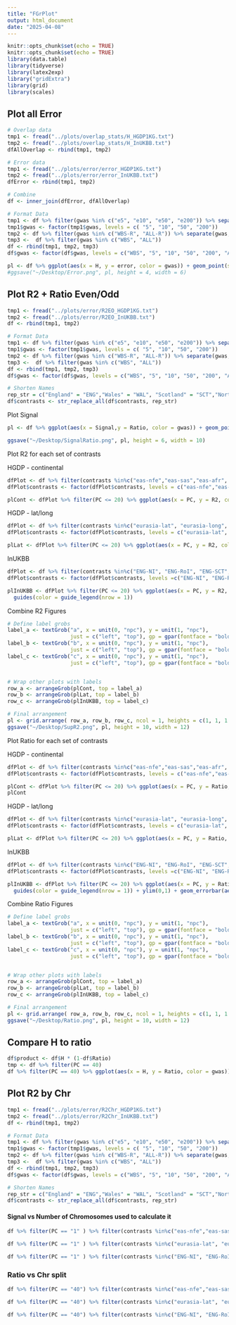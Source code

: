 ```yaml
---
title: "FGrPlot"
output: html_document
date: "2025-04-08"
---
```


```r
knitr::opts_chunk$set(echo = TRUE)
knitr::opts_chunk$set(echo = TRUE)
library(data.table)
library(tidyverse)
library(latex2exp)
library("gridExtra")
library(grid)
library(scales)
```


## Plot all Error 

```r
# Overlap data
tmp1 <- fread("../plots/overlap_stats/H_HGDP1KG.txt")
tmp2 <- fread("../plots/overlap_stats/H_InUKBB.txt")
dfAllOverlap <- rbind(tmp1, tmp2)

# Error data
tmp1 <- fread("../plots/error/error_HGDP1KG.txt")
tmp2 <- fread("../plots/error/error_InUKBB.txt")
dfError <- rbind(tmp1, tmp2)

# Combine
df <- inner_join(dfError, dfAllOverlap)

# Format Data
tmp1 <- df %>% filter(gwas %in% c("e5", "e10", "e50", "e200")) %>% separate(gwas, into = c("tmp", "gwas"), sep = "e") %>% select(-tmp)
tmp1$gwas <- factor(tmp1$gwas, levels = c( "5", "10", "50", "200")) 
tmp2 <- df %>% filter(gwas %in% c("WBS-R", "ALL-R")) %>% separate(gwas, into = c("gwas", "tmp"), sep = "-") %>% select(-tmp)
tmp3 <-  df %>% filter(gwas %in% c("WBS", "ALL"))
df <- rbind(tmp1, tmp2, tmp3)
df$gwas <- factor(df$gwas, levels = c("WBS", "5", "10", "50", "200", "ALL"))
```

```r
pl <- df %>% ggplot(aes(x = H, y = error, color = gwas)) + geom_point(size = 2) + scale_x_log10() + scale_y_log10() + xlab(TeX("Proportion of variance explained ($\\hat{H}$)")) + ylab(TeX("Error ($\\hat{e}_{f}$)")) + theme_bw(base_size = 12) + scale_color_manual(values = c("orchid1","purple1", "darkorange", "skyblue2", "seagreen", "seagreen1"), labels = c(expression("WBS"),expression(5 * epsilon), expression(10 * epsilon),expression(50 * epsilon),expression(200 * epsilon), expression("ALL")))  + theme(panel.grid.minor = element_line(linetype = "dashed")) +  guides(color = guide_legend(title = "GWAS", label = scales::label_parse()))
#ggsave("~/Desktop/Error.png", pl, height = 4, width = 6)
```

## Plot R2 + Ratio Even/Odd

```r
tmp1 <- fread("../plots/error/R2EO_HGDP1KG.txt")
tmp2 <- fread("../plots/error/R2EO_InUKBB.txt")
df <- rbind(tmp1, tmp2)

# Format Data
tmp1 <- df %>% filter(gwas %in% c("e5", "e10", "e50", "e200")) %>% separate(gwas, into = c("tmp", "gwas"), sep = "e") %>% select(-tmp)
tmp1$gwas <- factor(tmp1$gwas, levels = c( "5", "10", "50", "200")) 
tmp2 <- df %>% filter(gwas %in% c("WBS-R", "ALL-R")) %>% separate(gwas, into = c("gwas", "tmp"), sep = "-") %>% select(-tmp)
tmp3 <-  df %>% filter(gwas %in% c("WBS", "ALL"))
df <- rbind(tmp1, tmp2, tmp3)
df$gwas <- factor(df$gwas, levels = c("WBS", "5", "10", "50", "200", "ALL"))

# Shorten Names
rep_str = c("England" = "ENG","Wales" = "WAL", "Scotland" = "SCT","NorthernIreland" = "NI","RepublicOfIrelend" = "RoI" )
df$contrasts <- str_replace_all(df$contrasts, rep_str)
```

Plot Signal 
```r
pl <- df %>% ggplot(aes(x = Signal,y = Ratio, color = gwas)) + geom_point() + scale_color_manual(values = c("orchid1","purple1", "darkorange", "skyblue2", "seagreen", "seagreen1"), labels = c(expression("WBS"),expression(5 * epsilon), expression(10 * epsilon),expression(50 * epsilon),expression(200 * epsilon), expression("ALL"))) + geom_hline(yintercept = 1, color = "red", linetype = "dashed") + geom_hline(yintercept = 0, color = "red", linetype = "dashed") + geom_vline(xintercept = 0, color = "red", linetype = "dashed") +  geom_vline(xintercept = 1, color = "red", linetype = "dashed") + theme_bw(base_size = 12) + theme(panel.grid.minor = element_line(linetype = "dashed")) +  guides(color = guide_legend(title = "GWAS", label = scales::label_parse())) +  xlab(TeX("Signal ($\\hat{\\gamma}_{f}$)")) + ylab(TeX("Signal captured by PCs ($V_{k}$)"))

ggsave("~/Desktop/SignalRatio.png", pl, height = 6, width = 10)
```

Plot R2 for each set of contrasts

HGDP - continental 
```r
dfPlot <- df %>% filter(contrasts %in%c("eas-nfe","eas-sas","eas-afr", "eas-amr", "nfe-sas","nfe-afr", "nfe-amr","sas-afr", "sas-amr", "afr-amr"))
dfPlot$contrasts <- factor(dfPlot$contrasts, levels = c("eas-nfe","eas-sas","eas-afr", "eas-amr", "nfe-sas","nfe-afr", "nfe-amr","sas-afr", "sas-amr", "afr-amr"))  

plCont <- dfPlot %>% filter(PC <= 20) %>% ggplot(aes(x = PC, y = R2, color = gwas)) + geom_point() + geom_line() + facet_wrap(~contrasts, nrow = 1) + geom_hline(aes(yintercept = Signal, color = gwas), linetype = "dashed") + theme_bw(base_size = 10) + scale_color_manual(values = c("orchid1","purple1", "darkorange", "skyblue2", "seagreen", "seagreen1"), name= TeX("Sampling distance ($\\epsilon$)")) + theme( legend.position = "none", strip.background=element_rect(colour="black",fill="white"), axis.text.x = element_text(size = 10)) + xlab("PC") + ylab(TeX("Variance captured by PCs ($R^2_{k}$)"))
```

HGDP - lat/long 
```r
dfPlot <- df %>% filter(contrasts %in%c("eurasia-lat", "eurasia-long", "eur-lat", "eur-long", "sdi-eur"))
dfPlot$contrasts <- factor(dfPlot$contrasts, levels = c("eurasia-lat", "eurasia-long","eur-lat", "eur-long", "sdi-eur"))

plLat <- dfPlot %>% filter(PC <= 20) %>% ggplot(aes(x = PC, y = R2, color = gwas)) + geom_point() + geom_line() + facet_wrap(~contrasts, nrow = 1) + geom_hline(aes(yintercept = Signal, color = gwas), linetype = "dashed") + theme_bw(base_size = 10) + scale_color_manual(values = c("orchid1","purple1", "darkorange", "skyblue2", "seagreen", "seagreen1"), name= TeX("Sampling distance ($\\epsilon$)")) + theme( legend.position = "none", strip.background=element_rect(colour="black",fill="white"), axis.text.x = element_text(size = 10)) + xlab("PC") + ylab(TeX("Variance captured by PCs ($R^2_{k}$)"))
```

InUKBB 
```r
dfPlot <- df %>% filter(contrasts %in%c("ENG-NI", "ENG-RoI", "ENG-SCT", "ENG-WAL", "NI-RoI", "NI-SCT", "NI-WAL", "RoI-SCT", "RoI-WAL", "SCT-WAL"))
dfPlot$contrasts <- factor(dfPlot$contrasts, levels =c("ENG-NI", "ENG-RoI", "ENG-SCT", "ENG-WAL", "NI-RoI", "NI-SCT", "NI-WAL", "RoI-SCT", "RoI-WAL", "SCT-WAL"))  

plInUKBB <- dfPlot %>% filter(PC <= 20) %>% ggplot(aes(x = PC, y = R2, color = gwas)) + geom_point() + geom_line() + facet_wrap(~contrasts, nrow = 1) + geom_hline(aes(yintercept = Signal, color = gwas), linetype = "dashed") + theme_bw(base_size = 10) + scale_color_manual(values = c("orchid1","purple1", "darkorange", "skyblue2", "seagreen", "seagreen1"), name= TeX("GWAS"),  labels = c(expression("WBS"),expression(5 * epsilon), expression(10 * epsilon),expression(50 * epsilon),expression(200 * epsilon), expression("ALL"))) + theme( legend.position = "bottom", strip.background=element_rect(colour="black",fill="white"), axis.text.x = element_text(size = 10)) + xlab("PC") + ylab(TeX("Variance captured by PCs ($R^2_{k}$)")) + ylim(0,1) +
  guides(color = guide_legend(nrow = 1))
```

Combine R2 Figures 
```r
# Define label grobs
label_a <- textGrob("a", x = unit(0, "npc"), y = unit(1, "npc"),
                    just = c("left", "top"), gp = gpar(fontface = "bold", fontsize = 14))
label_b <- textGrob("b", x = unit(0, "npc"), y = unit(1, "npc"),
                    just = c("left", "top"), gp = gpar(fontface = "bold", fontsize = 14))
label_c <- textGrob("c", x = unit(0, "npc"), y = unit(1, "npc"),
                    just = c("left", "top"), gp = gpar(fontface = "bold", fontsize = 14))


# Wrap other plots with labels
row_a <- arrangeGrob(plCont, top = label_a)
row_b <- arrangeGrob(plLat, top = label_b)
row_c <- arrangeGrob(plInUKBB, top = label_c)

# Final arrangement
pl <- grid.arrange( row_a, row_b, row_c, ncol = 1, heights = c(1, 1, 1.3))
ggsave("~/Desktop/SupR2.png", pl, height = 10, width = 12)
```


Plot Ratio for each set of contrasts

HGDP - continental 
```r
dfPlot <- df %>% filter(contrasts %in%c("eas-nfe","eas-sas","eas-afr", "eas-amr", "nfe-sas","nfe-afr", "nfe-amr","sas-afr", "sas-amr", "afr-amr"))
dfPlot$contrasts <- factor(dfPlot$contrasts, levels = c("eas-nfe","eas-sas","eas-afr", "eas-amr", "nfe-sas","nfe-afr", "nfe-amr","sas-afr", "sas-amr", "afr-amr"))  

plCont <- dfPlot %>% filter(PC <= 20) %>% ggplot(aes(x = PC, y = Ratio, color = gwas)) + geom_point() + geom_line() + facet_wrap(~contrasts, nrow = 1) + geom_hline(yintercept = 1, color = "red", linetype = "dashed") + theme_bw(base_size = 10) + scale_color_manual(values = c("orchid1","purple1", "darkorange", "skyblue2", "seagreen", "seagreen1"), name= TeX("Sampling distance ($\\epsilon$)")) + theme( legend.position = "none", strip.background=element_rect(colour="black",fill="white"), axis.text.x = element_text(size = 10)) + xlab("PC") + ylab(TeX("Fraction of signal captured PCs ($V_{k}$)")) + geom_errorbar(aes(x = PC, ymin = lc, ymax = uc), width = 0.6)
plCont
```

HGDP - lat/long 
```r
dfPlot <- df %>% filter(contrasts %in%c("eurasia-lat", "eurasia-long", "eur-lat", "eur-long", "sdi-eur"))
dfPlot$contrasts <- factor(dfPlot$contrasts, levels = c("eurasia-lat", "eurasia-long","eur-lat", "eur-long", "sdi-eur"))

plLat <- dfPlot %>% filter(PC <= 20) %>% ggplot(aes(x = PC, y = Ratio, color = gwas)) + geom_point() + geom_line() + facet_wrap(~contrasts, nrow = 1) + geom_hline(yintercept = 1, color = "red", linetype = "dashed") + theme_bw(base_size = 10) + scale_color_manual(values = c("orchid1","purple1", "darkorange", "skyblue2", "seagreen", "seagreen1"), name= TeX("Sampling distance ($\\epsilon$)")) + theme( legend.position = "none", strip.background=element_rect(colour="black",fill="white"), axis.text.x = element_text(size = 10)) + xlab("PC") + ylab(TeX("Fraction of signal captured PCs ($V_{k}$)")) + geom_errorbar(aes(x = PC, ymin = lc, ymax = uc), width = 0.6)
```


InUKBB 
```r
dfPlot <- df %>% filter(contrasts %in%c("ENG-NI", "ENG-RoI", "ENG-SCT", "ENG-WAL", "NI-RoI", "NI-SCT", "NI-WAL", "RoI-SCT", "RoI-WAL", "SCT-WAL"))
dfPlot$contrasts <- factor(dfPlot$contrasts, levels =c("ENG-NI", "ENG-RoI", "ENG-SCT", "ENG-WAL", "NI-RoI", "NI-SCT", "NI-WAL", "RoI-SCT", "RoI-WAL", "SCT-WAL"))  

plInUKBB <- dfPlot %>% filter(PC <= 20) %>% ggplot(aes(x = PC, y = Ratio, color = gwas)) + geom_point() + geom_line() + facet_wrap(~contrasts, nrow = 1) + geom_hline(yintercept = 1, color = "red", linetype = "dashed") + theme_bw(base_size = 10) + scale_color_manual(values = c("orchid1","purple1", "darkorange", "skyblue2", "seagreen", "seagreen1"), name= TeX("GWAS")) + theme( legend.position = "bottom", strip.background=element_rect(colour="black",fill="white"), axis.text.x = element_text(size = 10)) + xlab("PC") + ylab(TeX("Fraction of signal captured PCs ($V_{k}$)")) +
  guides(color = guide_legend(nrow = 1)) + ylim(0,1) + geom_errorbar(aes(x = PC, ymin = lc, ymax = uc), width = 0.6)
```

Combine Ratio Figures 
```r
# Define label grobs
label_a <- textGrob("a", x = unit(0, "npc"), y = unit(1, "npc"),
                    just = c("left", "top"), gp = gpar(fontface = "bold", fontsize = 14))
label_b <- textGrob("b", x = unit(0, "npc"), y = unit(1, "npc"),
                    just = c("left", "top"), gp = gpar(fontface = "bold", fontsize = 14))
label_c <- textGrob("c", x = unit(0, "npc"), y = unit(1, "npc"),
                    just = c("left", "top"), gp = gpar(fontface = "bold", fontsize = 14))


# Wrap other plots with labels
row_a <- arrangeGrob(plCont, top = label_a)
row_b <- arrangeGrob(plLat, top = label_b)
row_c <- arrangeGrob(plInUKBB, top = label_c)

# Final arrangement
pl <- grid.arrange( row_a, row_b, row_c, ncol = 1, heights = c(1, 1, 1.3))
ggsave("~/Desktop/Ratio.png", pl, height = 10, width = 12)
```
## Compare H to ratio


```r
df$product <- df$H * (1-df$Ratio)
tmp <- df %>% filter(PC == 40)
df %>% filter(PC == 40) %>% ggplot(aes(x = H, y = Ratio, color = gwas)) + geom_point() + scale_x_log10() 
```



## Plot R2 by Chr 

```r
tmp1 <- fread("../plots/error/R2Chr_HGDP1KG.txt")
tmp2 <- fread("../plots/error/R2Chr_InUKBB.txt")
df <- rbind(tmp1, tmp2)

# Format Data
tmp1 <- df %>% filter(gwas %in% c("e5", "e10", "e50", "e200")) %>% separate(gwas, into = c("tmp", "gwas"), sep = "e") %>% select(-tmp)
tmp1$gwas <- factor(tmp1$gwas, levels = c( "5", "10", "50", "200")) 
tmp2 <- df %>% filter(gwas %in% c("WBS-R", "ALL-R")) %>% separate(gwas, into = c("gwas", "tmp"), sep = "-") %>% select(-tmp)
tmp3 <-  df %>% filter(gwas %in% c("WBS", "ALL"))
df <- rbind(tmp1, tmp2, tmp3)
df$gwas <- factor(df$gwas, levels = c("WBS", "5", "10", "50", "200", "ALL"))

# Shorten Names
rep_str = c("England" = "ENG","Wales" = "WAL", "Scotland" = "SCT","NorthernIreland" = "NI","RepublicOfIrelend" = "RoI" )
df$contrasts <- str_replace_all(df$contrasts, rep_str)
```

#### Signal vs Number of Chromosomes used to calculate it 

```r
df %>% filter(PC == "1" ) %>% filter(contrasts %in%c("eas-nfe","eas-sas","eas-afr", "eas-amr", "nfe-sas","nfe-afr", "nfe-amr","sas-afr", "sas-amr", "afr-amr")) %>% mutate("FGr_chrs" = 22 - pca_chrs) %>% ggplot(aes(x = pca_chrs, y = Signal, color = gwas)) + geom_point() + facet_wrap(~contrasts)
```


```r
df %>% filter(PC == "1" ) %>% filter(contrasts %in%c("eurasia-lat", "eurasia-long", "eur-lat", "eur-long", "sdi-eur")) %>% mutate("FGr_chrs" = 22 - pca_chrs) %>% ggplot(aes(x = pca_chrs, y = Signal, color = gwas)) + geom_point() + facet_wrap(~contrasts)
```


```r
df %>% filter(PC == "1" ) %>% filter(contrasts %in%c("ENG-NI", "ENG-RoI", "ENG-SCT", "ENG-WAL", "NI-RoI", "NI-SCT", "NI-WAL", "RoI-SCT", "RoI-WAL", "SCT-WAL")) %>% mutate("FGr_chrs" = 22 - pca_chrs) %>% ggplot(aes(x = pca_chrs, y = Signal, color = gwas)) + geom_point() + facet_wrap(~contrasts)
```

### Ratio vs Chr split


```r
df %>% filter(PC == "40") %>% filter(contrasts %in%c("eas-nfe","eas-sas","eas-afr", "eas-amr", "nfe-sas","nfe-afr", "nfe-amr","sas-afr", "sas-amr", "afr-amr")) %>% mutate("FGr_chrs" = 22 - pca_chrs) %>% ggplot(aes(x = pca_chrs, y = Ratio, color = gwas)) + geom_point() + facet_wrap(~contrasts) + ylim(0,1)
```

```r
df %>% filter(PC == "40") %>% filter(contrasts %in%c("eurasia-lat", "eurasia-long", "eur-lat", "eur-long", "sdi-eur")) %>% mutate("FGr_chrs" = 22 - pca_chrs) %>% ggplot(aes(x = pca_chrs, y = Ratio, color = gwas)) + geom_point() + facet_wrap(~contrasts) 
```


```r
df %>% filter(PC == "40") %>% filter(contrasts %in%c("ENG-NI", "ENG-RoI", "ENG-SCT", "ENG-WAL", "NI-RoI", "NI-SCT", "NI-WAL", "RoI-SCT", "RoI-WAL", "SCT-WAL")) %>% mutate("FGr_chrs" = 22 - pca_chrs) %>% ggplot(aes(x = pca_chrs, y = Ratio, color = gwas)) + geom_point() + facet_wrap(~contrasts)
```


